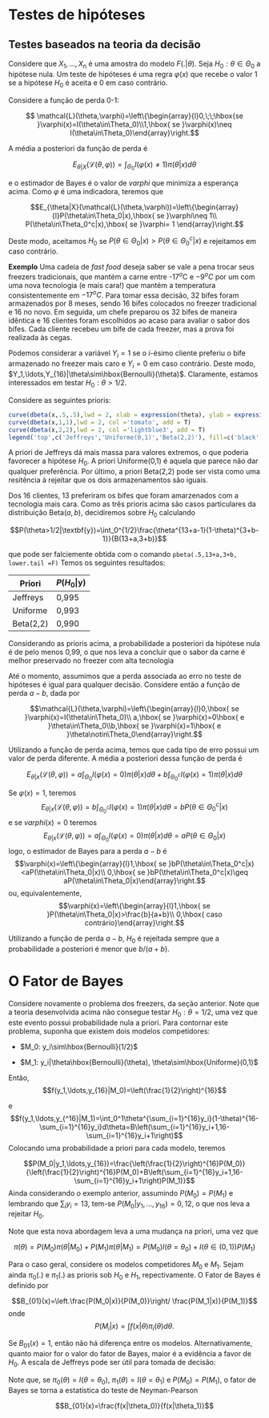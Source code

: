 # Testes de hipóteses

## Testes baseados na teoria da decisão

Considere que $X_1,\ldots,X_n$ é uma amostra do modelo $F(.|\theta)$. Seja $H_0:\theta\in\Theta_0$ a hipótese nula. Um teste de hipóteses é uma regra $\varphi(x)$ que recebe o valor 1 se a hipótese $H_0$ é aceita e 0 em caso contrário.

Considere a função de perda 0-1:

$$ \mathcal{L}(\theta,\varphi)=\left\{\begin{array}{l}0,\;\;\hbox{se }\varphi(x)=I(\theta\in\Theta_0)\\1,\hbox{  se }\varphi(x)\neq I(\theta\in\Theta_0)\end{array}\right.$$

A média a posteriori da função de perda é

$$E_{\theta|X}(\mathcal{L}(\theta,\varphi))=\int_{\Theta_0}I(\varphi(x)\neq 1)\pi(\theta|x)d\theta$$

e o estimador de Bayes é o valor de $varphi$ que minimiza a esperança acima. Como $\varphi$ é uma indicadora, teremos que 


$$E_{\theta|X}(\mathcal{L}(\theta,\varphi))=\left\{\begin{array}{l}P(\theta\in\Theta_0|x),\hbox{ se }\varphi\neq 1\\
P(\theta\in\Theta_0^c|x),\hbox{ se }\varphi= 1
\end{array}\right.$$

Deste modo, aceitamos $H_0$ se $P(\theta\in\Theta_0|x)>P(\theta\in\Theta_0^c|x)$ e rejeitamos em caso contrário.

<div class='alert alert-info'>
<strong>Exemplo</strong> Uma cadeia de *fast food* deseja saber se vale a pena trocar seus freezers tradicionais, que mantém a carne entre -$17^o$C e $-9^oC$ por um com uma nova tecnologia (e mais cara!) que mantém a temperatura consistentemente em $-17^oC$. Para tomar essa decisão, 32 bifes foram armazenados por 8 meses, sendo 16 bifes colocados no freezer tradicional e 16 no novo. Em seguida, um chefe preparou os 32 bifes de maneira idêntica  e 16 clientes foram escolhidos ao acaso para avaliar o sabor dos bifes. Cada cliente recebeu um bife de cada freezer, mas a prova foi realizada às cegas. 

Podemos considerar a variável $Y_i=1$ se o $i$-ésimo cliente preferiu o bife armazenado no freezer mais caro e $Y_i=0$ em caso contrário. Deste modo, $Y_1,\ldots,Y_{16}|\theta\sim\hbox{Bernoulli}(\theta)$. Claramente, estamos interessados em testar $H_0:\theta>1/2$.

Considere as seguintes prioris:

```r
curve(dbeta(x,.5,.5),lwd = 2, xlab = expression(theta), ylab = expression(pi(theta)), ylim=c(0,3))
curve(dbeta(x,1,1),lwd = 2, col ='tomato', add = T)
curve(dbeta(x,2,2),lwd = 2, col ='lightblue3', add = T)
legend('top',c('Jeffreys','Uniforme(0,1)','Beta(2,2)'), fill=c('black','tomato','lightblue3'), bty = 'n')
```

A priori de Jeffreys dá mais massa para valores extremos, o que poderia favorecer a hipótese $H_0$. A priori Uniforme(0,1) é aquela que parece não dar qualquer preferência. Por último, a priori Beta(2,2) pode ser vista como uma resitência à rejeitar que os dois armazenamentos são iguais.

Dos 16 clientes, 13 preferiram os bifes que foram amarzenados com a tecnologia mais cara. Como as três prioris acima são casos particulares da distribuição Beta$(a,b)$, decidiremos sobre $H_0$ calculando

$$P(\theta>1/2|\textbf{y})=\int_0^{1/2}\frac{\theta^{13+a-1}(1-\theta)^{3+b-1}}{B(13+a,3+b)}$$

que pode ser falciemente obtida com o comando `pbeta(.5,13+a,3+b, lower.tail =F)`
Temos os seguintes resultados:


| Priori    | $P(H_0|\textbf{y})$ |
|-----------|------------|
| Jeffreys  | 0,995 |
| Uniforme  | 0,993 |
| Beta(2,2) | 0,990 |


Considerando as prioris acima, a probabilidade a posteriori da hipótese nula é de pelo menos 0,99, o que nos leva a concluir que o sabor da carne é melhor preservado no freezer com alta tecnologia
</div>

Até o momento, assumimos que a perda associada ao erro no teste de hipóteses é igual para qualquer decisão. Considere então a função de perda $a-b$, dada por

$$\mathcal{L}(\theta,\varphi)=\left\{\begin{array}{l}0,\hbox{ se }\varphi(x)=I(\theta\in\Theta_0)\\
a,\hbox{ se }\varphi(x)=0\hbox{ e }\theta\in\Theta_0\\b,\hbox{ se }\varphi(x)=1\hbox{ e }\theta\notin\Theta_0\end{array}\right.$$

Utilizando a função de perda acima, temos que cada tipo de erro possui um valor de perda diferente. A média a posteriori dessa função de perda é

$$E_{\theta|x}(\mathcal{L}(\theta,\varphi))=a\int_{\Theta_0}I(\varphi(x)=0)\pi(\theta|x)d\theta+b\int_{\Theta_0^c}I(\varphi(x)=1)\pi(\theta|x)d\theta$$

Se $\varphi(x)=1$, teremos
$$E_{\theta|x}(\mathcal{L}(\theta,\varphi))=b\int_{\Theta_0^c}I(\varphi(x)=1)\pi(\theta|x)d\theta=bP(\theta\in\Theta_0^c|x)$$
e se $varphi(x)=0$ teremos
$$E_{\theta|x}(\mathcal{L}(\theta,\varphi))=a\int_{\Theta_0}I(\varphi(x)=0)\pi(\theta|x)d\theta=aP(\theta\in\Theta_0|x)$$
logo, o estimador de Bayes para a perda $a-b$ é
$$\varphi(x)=\left\{\begin{array}{l}1,\hbox{ se }bP(\theta\in\Theta_0^c|x)<aP(\theta\in\Theta_0|x)\\
0,\hbox{ se }bP(\theta\in\Theta_0^c|x)\geq aP(\theta\in\Theta_0|x)\end{array}\right.$$
ou, equivalentemente,
$$\varphi(x)=\left\{\begin{array}{l}1,\hbox{ se }P(\theta\in\Theta_0|x)>\frac{b}{a+b}\\
0,\hbox{ caso contrário}\end{array}\right.$$

Utilizando a função de perda $a-b$, $H_0$ é rejeitada sempre que a probabilidade a posteriori é menor que $b/(a+b)$.

# O Fator de Bayes

Considere novamente o problema dos freezers, da seção anterior. Note que a teoria desenvolvida acima não consegue testar $H_0:\theta=1/2$, uma vez que este evento possui probabilidade nula a priori. Para contornar este problema, suponha que existem dois modelos competidores:

* $M_0: y_i\sim\hbox{Bernoulli}(1/2)$

* $M_1: y_i|\theta\hbox{Bernoulli}(\theta), \theta\sim\hbox{Uniforme}(0,1)$

Então,
$$f(y_1,\ldots,y_{16}|M_0)=\left(\frac{1}{2}\right)^{16}$$

e
$$f(y_1,\ldots,y_{^16}|M_1)=\int_0^1\theta^{\sum_{i=1}^{16}y_i}(1-\theta)^{16-\sum_{i=1}^{16}y_i}d\theta=B\left(\sum_{i=1}^{16}y_i+1,16-\sum_{i=1}^{16}y_i+1\right)$$
Colocando uma probabilidade a priori para cada modelo, teremos

$$P(M_0|y_1,\ldots,y_{16})=\frac{\left(\frac{1}{2}\right)^{16}P(M_0)}{\left(\frac{1}{2}\right)^{16}P(M_0)+B\left(\sum_{i=1}^{16}y_i+1,16-\sum_{i=1}^{16}y_i+1\right)P(M_1)}$$
Ainda considerando o exemplo anterior, assumindo $P(M_0)=P(M_1)$ e lembrando que $\sum_i y_i=13$, tem-se $P(M_0|y_1,\ldots,y_{16})=0,12$, o que nos leva a rejeitar $H_0$.

Note que esta nova abordagem leva a uma mudança na priori, uma vez que

$$\pi(\theta)=P(M_0)\pi(\theta|M_0)+P(M_1)\pi(\theta|M_1)=P(M_0)I(\theta=\theta_0)+I(\theta\in (0,1))P(M_1)$$

Para o caso geral, considere os modelos competidores $M_0$ e $M_1$. Sejam ainda $\pi_0(.)$ e $\pi_1(.)$ as prioris sob $H_0$ e $H_1$, repectivamente. O Fator de Bayes é definido por

$$B_{01}(x)=\left.\frac{P(M_0|x)}{P(M_0)}\right/ \frac{P(M_1|x)}{P(M_1)}$$
onde
$$P(M_i|x)=\int f(x|\theta)\pi_i(\theta)d\theta.$$

Se $B_{01}(x)=1$, então não há diferença entre os modelos. Alternativamente, quanto maior for o valor do fator de Bayes, maior é a evidência a favor de $H_0$. A escala de Jeffreys pode ser útil para tomada de decisão:



Note que, se $\pi_0(\theta)=I(\theta=\theta_0)$, $\pi_1(\theta)=I(\theta=\theta_1)$ e $P(M_0)=P(M_1)$, o fator de Bayes se torna a estatística do teste de Neyman-Pearson

$$B_{01}(x)=\frac{f(x|\theta_0)}{f(x|\theta_1)}$$


